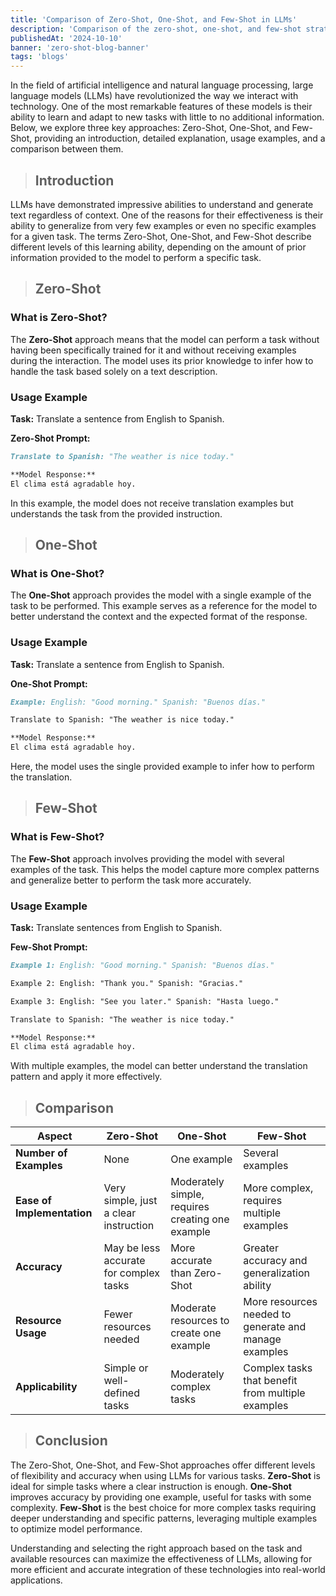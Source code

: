 ```yaml
---
title: 'Comparison of Zero-Shot, One-Shot, and Few-Shot in LLMs'
description: 'Comparison of the zero-shot, one-shot, and few-shot strategies in LLMs.'
publishedAt: '2024-10-10'
banner: 'zero-shot-blog-banner'
tags: 'blogs'
---
```

In the field of artificial intelligence and natural language processing, large language models (LLMs) have revolutionized the way we interact with technology. One of the most remarkable features of these models is their ability to learn and adapt to new tasks with little to no additional information. Below, we explore three key approaches: Zero-Shot, One-Shot, and Few-Shot, providing an introduction, detailed explanation, usage examples, and a comparison between them.

> ## Introduction

LLMs have demonstrated impressive abilities to understand and generate text regardless of context. One of the reasons for their effectiveness is their ability to generalize from very few examples or even no specific examples for a given task. The terms Zero-Shot, One-Shot, and Few-Shot describe different levels of this learning ability, depending on the amount of prior information provided to the model to perform a specific task.

> ## Zero-Shot

### What is Zero-Shot?

The **Zero-Shot** approach means that the model can perform a task without having been specifically trained for it and without receiving examples during the interaction. The model uses its prior knowledge to infer how to handle the task based solely on a text description.

### Usage Example

**Task:** Translate a sentence from English to Spanish.

**Zero-Shot Prompt:**

```md
Translate to Spanish: "The weather is nice today."

**Model Response:**
El clima está agradable hoy.
```

In this example, the model does not receive translation examples but understands the task from the provided instruction.

> ## One-Shot

### What is One-Shot?

The **One-Shot** approach provides the model with a single example of the task to be performed. This example serves as a reference for the model to better understand the context and the expected format of the response.

### Usage Example

**Task:** Translate a sentence from English to Spanish.

**One-Shot Prompt:**

```md
Example: English: "Good morning." Spanish: "Buenos días."

Translate to Spanish: "The weather is nice today."

**Model Response:**
El clima está agradable hoy.
```

Here, the model uses the single provided example to infer how to perform the translation.

> ## Few-Shot

### What is Few-Shot?

The **Few-Shot** approach involves providing the model with several examples of the task. This helps the model capture more complex patterns and generalize better to perform the task more accurately.

### Usage Example

**Task:** Translate sentences from English to Spanish.

**Few-Shot Prompt:**
```md
Example 1: English: "Good morning." Spanish: "Buenos días."

Example 2: English: "Thank you." Spanish: "Gracias."

Example 3: English: "See you later." Spanish: "Hasta luego."

Translate to Spanish: "The weather is nice today."

**Model Response:**
El clima está agradable hoy.
```


With multiple examples, the model can better understand the translation pattern and apply it more effectively.

> ## Comparison

| **Aspect**              | **Zero-Shot**                             | **One-Shot**                                     | **Few-Shot**                                     |
|--------------------------|-------------------------------------------|--------------------------------------------------|--------------------------------------------------|
| **Number of Examples**   | None                                      | One example                                      | Several examples                                 |
| **Ease of Implementation** | Very simple, just a clear instruction     | Moderately simple, requires creating one example | More complex, requires multiple examples         |
| **Accuracy**             | May be less accurate for complex tasks     | More accurate than Zero-Shot                     | Greater accuracy and generalization ability      |
| **Resource Usage**       | Fewer resources needed                    | Moderate resources to create one example         | More resources needed to generate and manage examples |
| **Applicability**        | Simple or well-defined tasks              | Moderately complex tasks                         | Complex tasks that benefit from multiple examples |

> ## Conclusion

The Zero-Shot, One-Shot, and Few-Shot approaches offer different levels of flexibility and accuracy when using LLMs for various tasks. **Zero-Shot** is ideal for simple tasks where a clear instruction is enough. **One-Shot** improves accuracy by providing one example, useful for tasks with some complexity. **Few-Shot** is the best choice for more complex tasks requiring deeper understanding and specific patterns, leveraging multiple examples to optimize model performance.

Understanding and selecting the right approach based on the task and available resources can maximize the effectiveness of LLMs, allowing for more efficient and accurate integration of these technologies into real-world applications.
